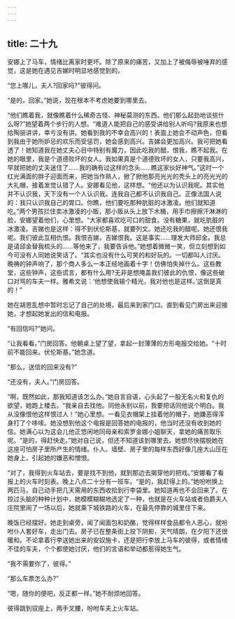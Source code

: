 ```yaml
---
---
---
```

title: 二十九
---




安娜上了马车，情绪比离家时更坏。除了原来的痛苦，又加上了被侮辱被唾弃的感觉，这是她在遇见吉娣时明显地感觉到的。

“您上哪儿，夫人?回家吗?”彼得问。

“是的，回家。”她说，现在根本不考虑她要到哪里去。

“他们瞧着我，就像瞧着什么稀奇古怪、神秘莫测的东西。他们那么起劲地谈些什么呀?”她望着两个步行的人想。“难道人能把自己的感受讲给别人听吗?我原来也想给陶丽讲讲，幸亏没有讲。她看到我的不幸会高兴的！表面上她会不动声色，但看到我由于她所妒忌的欢乐而受惩罚，她会感到高兴。吉娣会更加高兴。我可把她看透了！她知道我在她丈夫心目中特别有魔力，因此吃我的醋，恨我，瞧不起我。在她的眼里，我是个道德败坏的女人。我如果真是个道德败坏的女人，只要我高兴，早就把她的丈夫迷住了……我的确有过这样的念头……瞧这家伙好神气。”这时一个红光满面的胖子迎面而来，把她当作熟人，掀了掀他那亮光光的秃头上的亮光光的大礼帽，接着发觉认错了人。安娜看见他，这样想。“他还以为认识我呢。其实他并不认识我，天下没有一个人认识我。连我自己都不认识我自己。正像法国人说的：我只认识我自己的胃口。你瞧，他们要吃那种肮脏的冰激凌。他们就知道吃。”两个男孩拦住卖冰激凌的小贩，那小贩从头上放下木桶，用手巾擦擦汗淋淋的脸，安娜望着他们，心里想。“大家都喜欢吃可口的甜食。没有糖果，就吃肮脏的冰激凌。吉娣也是这样：得不到伏伦斯基，就要列文。她还吃我的醋呢。她还恨我呢。我们彼此互相仇恨。我恨吉娣，吉娣恨我。这是事实……理发大师邱金。我总是请邱金替我梳头的……等他来了，我要告诉他。”她想着微微一笑，但立刻想到如今可没有人同她说笑话了。“其实也没有什么可笑的和好玩的。一切都叫人讨厌。晚祷的钟声响了，那个商人多么一本正经地画着十字！仿佛怕失掉什么。这些教堂，这些钟声，这些谎言，都有什么用?无非是想掩盖我们彼此的仇恨，像这些破口对骂的车夫一样。雅希文说：‘他想使我输个精光，我对他也是这样。’这倒是真的！”

她在胡思乱想中暂时忘记了自己的处境，最后来到家门口。直到看见门房出来迎接她，才想起她发出的信和电报。

“有回信吗?”她问。

“让我看看。”门房回答。他朝桌上望了望，拿起一封薄薄的方形电报交给她。“十时前不能回来。伏伦斯基。”她念道。

“那么，送信的回来没有?”

“还没有，夫人。”门房回答。

“啊，既然如此，那我知道该怎么办。”她自言自语，心头起了一股无名火和复仇的欲望，她跑上楼去。“我亲自去找他。同他永别以前，我要把话同他说个明白。我从没像恨他这样恨过人！”她心里想。一看见衣帽架上挂着他的帽子，她嫌恶得浑身打了个哆嗦。她没想到他这个电报是回答她的电报的，他当时还没有收到她的信。她满心以为这会儿他正悠闲地同母亲和索罗金娜小姐聊天，拿她的痛苦取乐呢。“是的，得赶快走。”她对自己说，但还不知道该到哪里去。她想尽快摆脱她在这座可怕房子里所产生的情绪。仆人、墙壁、房子里的每样东西好像几座大山压在她身上，引起她的嫌恶和憎恨。

“对了，我得到火车站去，要是找不到他，就到那边去揭穿他的把戏。”安娜看了看报上的火车时刻表。晚上八点二十分有一班车。“是的，我赶得上的。”她吩咐换上两匹马，自己动手把几天需用的东西收拾到行李袋里。她知道再也不会回来了。在掠过头脑的种种计划中，她模模糊糊地选定了一种，也就是在火车站或者伯爵夫人庄院里闹了一场以后，她就乘下城铁路的火车，在最先停靠的城里住下来。

晚饭已经摆好。她走到桌旁，闻了闻面包和奶酪，觉得样样食品都令人恶心，就吩咐仆人套好车，走出门去。房子已在整条街上投下阴影，天气晴朗，在夕阳下还很暖和。不论拿着行李送她出来的安奴施卡，还是把行李放上马车的彼得，或者情绪不佳的车夫，个个都使她讨厌，他们的言语和举动都惹得她生气。

“我不需要你了，彼得。”

“那么车票怎么办?”

“嗯，随你的便吧，反正都一样。”她不耐烦地回答。

彼得跳到驭座上，两手叉腰，吩咐车夫上火车站。